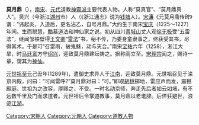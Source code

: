 {{道教}}

'''莫月鼎'''（{{bd|?||?||}}），[[南宋|南宋]]、[[元代|元代]]道教[[神霄派|神霄派]]主要代表人物。人称“莫真官”、“莫月鼎真人”。吴兴（今浙江[[湖州|湖州]]市）人（《浙江通志》说为[[钱塘县|钱塘]]人）。[[宋濂|宋濂]]《元莫月鼎传碑》谓：“讳起炎，入道后，更名沾乙，自号月鼎。”大约生于南宋[[宝庆|宝庆]]（1225～1227）年间。生而聪慧，酷慕道法和神仙家之说。初从四川[[青城山|青城山]]丈人观[[徐无极|徐无极]]受“五雷法”，继闻邹铁壁得[[王文卿|王文卿]]“[[雷法|雷法]]”书，秘不传，乃委身童隶事之，终获受其书，尽得其术。于是可“召雷雨，破鬼魅，动与天合。”南宋[[宝祐|宝祐]]六年（1258），浙江大旱，时[[马廷鸾|马廷鸾]]方守[[绍兴|绍兴]]，迎致莫月鼎建坛祷之。据称雨立至。[[宋理宗|宋理宗]]闻之，赐诗一章，谓其为[[神仙|神仙]]。

[[元世祖|元世祖]][[至元_(忽必烈)|至元]]己丑年(1289年)，遣御史求异人于[[江南|江南]]，迎致莫月鼎。元世祖召见于滦京内殿，问曰：“可闻雷呼?”莫月鼎对曰：“可。”即取[[胡桃|胡桃]]掷地，雷应声而发，震撼殿庭。世祖为之改容，厚赐之，不受。一时名动京师，奔走先后者如云如堵，有不远数千里及门而求道者。元世祖后令掌道教事，莫月鼎以老耄辞。后佯狂避世，浪迹[[江湖|江湖]]。
[[Category:宋朝人|Category:宋朝人]]
[[Category:元朝人|Category:元朝人]]
[[Category:道教人物|Category:道教人物]]